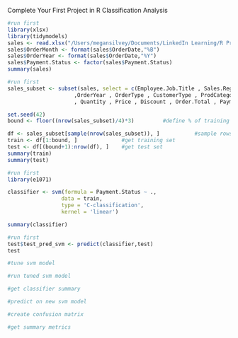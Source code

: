 Complete Your First Project in R
Classification Analysis

```r
#run first
library(xlsx)
library(tidymodels)
sales <- read.xlsx("/Users/megansilvey/Documents/LinkedIn Learning/R Project Course/Red30 Tech Sales.xlsx",1)
sales$OrderMonth <- format(sales$OrderDate,"%B")
sales$OrderYear <- format(sales$OrderDate,"%Y")
sales$Payment.Status <- factor(sales$Payment.Status)
summary(sales)
```

```r
#run first
sales_subset <- subset(sales, select = c(Employee.Job.Title , Sales.Region , OrderMonth
                     ,OrderYear , OrderType , CustomerType , ProdCategory
                     , Quantity , Price , Discount , Order.Total , Payment.Plan, Payment.Status))

set.seed(42)
bound <- floor((nrow(sales_subset)/4)*3)         #define % of training and test set

df <- sales_subset[sample(nrow(sales_subset)), ]           #sample rows 
train <- df[1:bound, ]              #get training set
test <- df[(bound+1):nrow(df), ]    #get test set
summary(train)
summary(test)
```

```r
#run first
library(e1071)

classifier <- svm(formula = Payment.Status ~ ., 
                 data = train, 
                 type = 'C-classification', 
                 kernel = 'linear') 

summary(classifier)
```


```r
#run first
test$test_pred_svm <- predict(classifier,test)
test 
```

```r
#tune svm model

```


```r
#run tuned svm model

```

```r
#get classifier summary

```

```r
#predict on new svm model

```

```r
#create confusion matrix

```

```r
#get summary metrics

```

